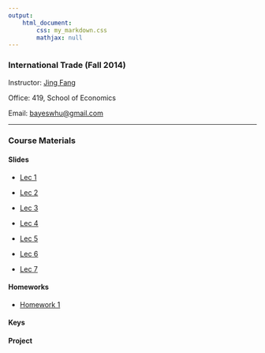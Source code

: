 ```yaml
---
output: 
    html_document:
        css: my_markdown.css
        mathjax: null
---
```


### International Trade (Fall 2014)

Instructor: [Jing Fang](http://bayeswhu.github.io)

Office: 419, School of Economics

Email: [bayeswhu@gmail.com](bayeswhu@gmail.com)

-----

### Course Materials

#### Slides

- [Lec 1](trade/Lec1.html)

- [Lec 2](trade/Lec2.html)

- [Lec 3](trade/Lec3.html)

- [Lec 4](trade/Lec4.html)

- [Lec 5](trade/Lec5.html)

- [Lec 6](trade/Lec6.html)

- [Lec 7](trade/Lec7.html)

<!-- - [Lec 7](trade/Lec7.html) -->

<!-- - [Lec 7](trade/Lec7.html) -->

<!-- - [Lec 7](trade/Lec7.html) -->

<!-- - [Lec 7](trade/Lec7.html) -->

<!-- - [Lec 7](trade/Lec7.html) -->

#### Homeworks

- [Homework 1](trade/Homework1.doc)

<!-- - [Homework 2](r/CE2.html) -->

#### Keys

<!-- - [Key 1](r/CE1_key.html) -->

<!-- - [Key 2](r/CE2_key.html) -->

#### Project
